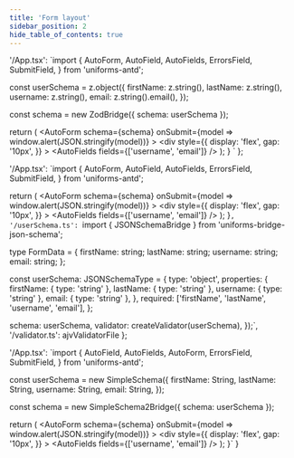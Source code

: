 ```yaml
---
title: 'Form layout'
sidebar_position: 2
hide_table_of_contents: true
---
```



  '/App.tsx': `import {
  AutoForm,
  AutoField,
  AutoFields,
  ErrorsField,
  SubmitField,
} from 'uniforms-antd';

const userSchema = z.object({
  firstName: z.string(),
  lastName: z.string(),
  username: z.string(),
  email: z.string().email(),
});

const schema = new ZodBridge({ schema: userSchema });

  return (
    <AutoForm
      schema={schema}
      onSubmit={model => window.alert(JSON.stringify(model))}
    >
      <div
        style={{
          display: 'flex',
          gap: '10px',
        }}
      >
        <AutoField name="firstName" />
        <AutoField name="lastName" />
      </div>
      <AutoFields fields={['username', 'email']} />
      <ErrorsField />
      <SubmitField />
    </AutoForm>
  );
}
`
};

  '/App.tsx': `import {
  AutoForm,
  AutoField,
  AutoFields,
  ErrorsField,
  SubmitField,
} from 'uniforms-antd';

  return (
    <AutoForm
      schema={schema}
      onSubmit={model => window.alert(JSON.stringify(model))}
    >
      <div
        style={{
          display: 'flex',
          gap: '10px',
        }}
      >
        <AutoField name="firstName" />
        <AutoField name="lastName" />
      </div>
      <AutoFields fields={['username', 'email']} />
      <ErrorsField />
      <SubmitField />
    </AutoForm>
  );
}`,
  '/userSchema.ts': `import { JSONSchemaBridge } from 'uniforms-bridge-json-schema';

type FormData = {
  firstName: string;
  lastName: string;
  username: string;
  email: string;
};

const userSchema: JSONSchemaType<FormData> = {
  type: 'object',
  properties: {
    firstName: { type: 'string' },
    lastName: { type: 'string' },
    username: { type: 'string' },
    email: { type: 'string' },
  },
  required: ['firstName', 'lastName', 'username', 'email'],
};

  schema: userSchema,
  validator: createValidator(userSchema),
});`,
  '/validator.ts': ajvValidatorFile
};

  '/App.tsx': `import {
  AutoField,
  AutoFields,
  AutoForm,
  ErrorsField,
  SubmitField,
} from 'uniforms-antd';

const userSchema = new SimpleSchema({
  firstName: String,
  lastName: String,
  username: String,
  email: String,
});

const schema = new SimpleSchema2Bridge({ schema: userSchema });

  return (
    <AutoForm
      schema={schema}
      onSubmit={model => window.alert(JSON.stringify(model))}
    >
      <div
        style={{
          display: 'flex',
          gap: '10px',
        }}
      >
        <AutoField name="firstName" />
        <AutoField name="lastName" />
      </div>
      <AutoFields fields={['username', 'email']} />
      <ErrorsField />
      <SubmitField />
    </AutoForm>
  );
}`
}

<Tabs>
  <TabItem value="zod" label="Zod" default>
   <CodeEditor bridge="zod" files={zodFiles} />
  </TabItem>
  <TabItem value="json-schema" label="JSON Schema">
    <CodeEditor bridge="json-schema" files={jsonSchemaFiles} />
  </TabItem>
  <TabItem value="simpl-schema" label="Simple Schema">
    <CodeEditor bridge="simpl-schema" files={simpleSchemaFiles} />
  </TabItem>
</Tabs>
